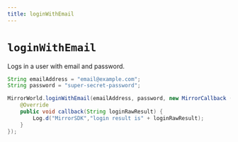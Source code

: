 ```yaml
---
title: loginWithEmail
---
```


# `loginWithEmail`
Logs in a user with email and password.

```java
String emailAddress = "email@example.com";
String password = "super-secret-password";

MirrorWorld.loginWithEmail(emailAddress, password, new MirrorCallback () {
    @Override
    public void callback(String loginRawResult) {
        Log.d("MirrorSDK","login result is" + loginRawResult);
    }
});
```
